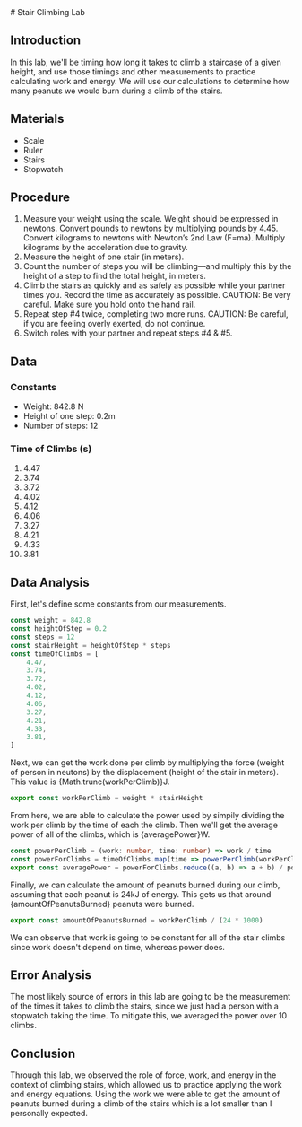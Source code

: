 
<Layout>
# Stair Climbing Lab

## Introduction

In this lab, we'll be timing how long it takes to climb a staircase of a given height, and use those timings and other measurements to practice calculating work and energy. We will use our calculations to determine how many peanuts we would burn during a climb of the stairs.

## Materials

- Scale
- Ruler
- Stairs
- Stopwatch

## Procedure

1)  Measure your weight using the scale.  Weight should be expressed in newtons. Convert pounds to newtons by multiplying pounds by 4.45.  Convert kilograms to newtons with Newton’s 2nd Law (F=ma).  Multiply kilograms by the acceleration due to gravity.  
2)  Measure the height of one stair (in meters).
3)  Count the number of steps you will be climbing—and multiply this by the height of a step to find the total height, in meters.
4)  Climb the stairs as quickly and as safely as possible while your partner times you.  Record the time as accurately as possible.  CAUTION: Be very careful.  Make sure you hold onto the hand rail.
5)  Repeat step #4 twice, completing two more runs.  CAUTION:  Be careful, if you are feeling overly exerted, do not continue.
6)  Switch roles with your partner and repeat steps #4 & #5.


## Data

### Constants

- Weight: 842.8 N
- Height of one step: 0.2m
- Number of steps: 12

### Time of Climbs (s)
1. 4.47
2. 3.74
3. 3.72
4. 4.02
5. 4.12
6. 4.06
7. 3.27
8. 4.21
9. 4.33
10. 3.81

## Data Analysis

First, let's define some constants from our measurements.

```ts
const weight = 842.8
const heightOfStep = 0.2
const steps = 12
const stairHeight = heightOfStep * steps
const timeOfClimbs = [
    4.47,
    3.74,
    3.72,
    4.02,
    4.12,
    4.06,
    3.27,
    4.21,
    4.33,
    3.81,
]
```

Next, we can get the work done per climb by multiplying the force (weight of person in neutons) by the displacement (height of the stair in meters). This value is {Math.trunc(workPerClimb)}J.

```ts
export const workPerClimb = weight * stairHeight
```

From here, we are able to calculate the power used by simpily dividing the work per climb by the time of each the climb. Then we'll get the average power of all of the climbs, which is {averagePower}W.

```ts
const powerPerClimb = (work: number, time: number) => work / time
const powerForClimbs = timeOfClimbs.map(time => powerPerClimb(workPerClimb, time))
export const averagePower = powerForClimbs.reduce((a, b) => a + b) / powerForClimbs.length
```

Finally, we can calculate the amount of peanuts burned during our climb, assuming that each peanut is 24kJ of energy. This gets us that around {amountOfPeanutsBurned} peanuts were burned.

```ts
export const amountOfPeanutsBurned = workPerClimb / (24 * 1000)
```

We can observe that work is going to be constant for all of the stair climbs since work doesn't depend on time, whereas power does.

## Error Analysis

The most likely source of errors in this lab are going to be the measurement of the times it takes to climb the stairs, since we just had a person with a stopwatch taking the time. To mitigate this, we averaged the power over 10 climbs.

## Conclusion

Through this lab, we observed the role of force, work, and energy in the context of climbing stairs, which allowed us to practice applying the work and energy equations. Using the work we were able to get the amount of peanuts burned during a climb of the stairs which is a lot smaller than I personally expected.

</Layout>
